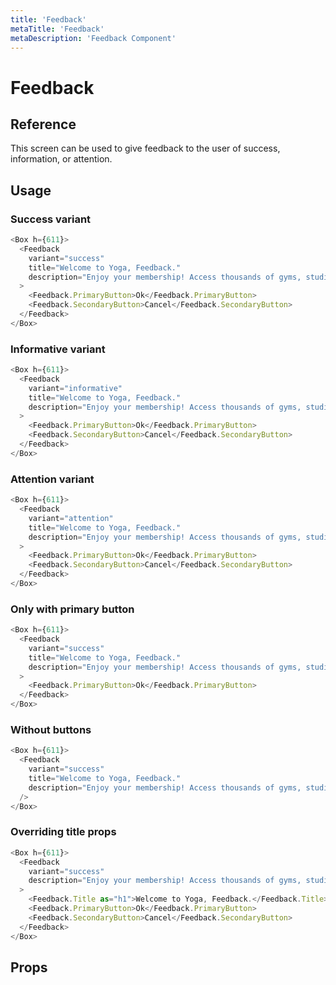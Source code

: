 ```yaml
---
title: 'Feedback'
metaTitle: 'Feedback'
metaDescription: 'Feedback Component'
---
```


# Feedback

## Reference

This screen can be used to give feedback to the user of success, information, or attention.

## Usage

### Success variant

```javascript
<Box h={611}>
  <Feedback
    variant="success"
    title="Welcome to Yoga, Feedback."
    description="Enjoy your membership! Access thousands of gyms, studios and wellness  app."
  >
    <Feedback.PrimaryButton>Ok</Feedback.PrimaryButton>
    <Feedback.SecondaryButton>Cancel</Feedback.SecondaryButton>
  </Feedback>
</Box>
```

### Informative variant

```javascript
<Box h={611}>
  <Feedback
    variant="informative"
    title="Welcome to Yoga, Feedback."
    description="Enjoy your membership! Access thousands of gyms, studios and wellness  app."
  >
    <Feedback.PrimaryButton>Ok</Feedback.PrimaryButton>
    <Feedback.SecondaryButton>Cancel</Feedback.SecondaryButton>
  </Feedback>
</Box>
```

### Attention variant

```javascript
<Box h={611}>
  <Feedback
    variant="attention"
    title="Welcome to Yoga, Feedback."
    description="Enjoy your membership! Access thousands of gyms, studios and wellness  app."
  >
    <Feedback.PrimaryButton>Ok</Feedback.PrimaryButton>
    <Feedback.SecondaryButton>Cancel</Feedback.SecondaryButton>
  </Feedback>
</Box>
```

### Only with primary button

```javascript
<Box h={611}>
  <Feedback
    variant="success"
    title="Welcome to Yoga, Feedback."
    description="Enjoy your membership! Access thousands of gyms, studios and wellness  app."
  >
    <Feedback.PrimaryButton>Ok</Feedback.PrimaryButton>
  </Feedback>
</Box>
```

### Without buttons

```javascript
<Box h={611}>
  <Feedback
    variant="success"
    title="Welcome to Yoga, Feedback."
    description="Enjoy your membership! Access thousands of gyms, studios and wellness  app."
  />
</Box>
```

### Overriding title props

```javascript
<Box h={611}>
  <Feedback
    variant="success"
    description="Enjoy your membership! Access thousands of gyms, studios and wellness  app."
  >
    <Feedback.Title as="h1">Welcome to Yoga, Feedback.</Feedback.Title>
    <Feedback.PrimaryButton>Ok</Feedback.PrimaryButton>
    <Feedback.SecondaryButton>Cancel</Feedback.SecondaryButton>
  </Feedback>
</Box>
```

## Props

<PropsTable component="Feedback" platform="web" />
